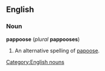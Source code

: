 == English ==
=== Noun ===
'''pappoose''' (''plural'' '''pappooses''')

#An alternative spelling of [[papoose]].

[[Category:English nouns]]